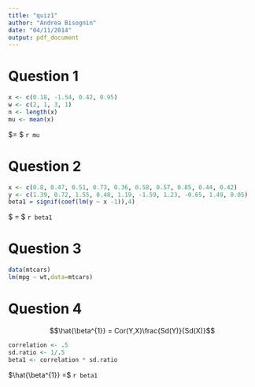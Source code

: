 ```yaml
---
title: "quiz1"
author: "Andrea Bisognin"
date: "04/11/2014"
output: pdf_document
---
```


# Question 1

```r
x <- c(0.18, -1.54, 0.42, 0.95)
w <- c(2, 1, 3, 1)
n <- length(x)
mu <- mean(x)
```

$\mu = $ `r mu` 

# Question 2
```r
x <- c(0.8, 0.47, 0.51, 0.73, 0.36, 0.58, 0.57, 0.85, 0.44, 0.42)
y <- c(1.39, 0.72, 1.55, 0.48, 1.19, -1.59, 1.23, -0.65, 1.49, 0.05)
beta1 = signif(coef(lm(y ~ x -1)),4)
```

$\hat{\beta^{1}} = $ `r beta1`

# Question 3
```r
data(mtcars)
lm(mpg ~ wt,data=mtcars)
```

# Question 4
$$\hat{\beta^{1}} = Cor(Y,X)\frac{Sd(Y)}{Sd(X)}$$

```r
correlation <- .5
sd.ratio <- 1/.5
beta1 <- correlation * sd.ratio
```

$\hat{\beta^{1}} =$ `r beta1` 